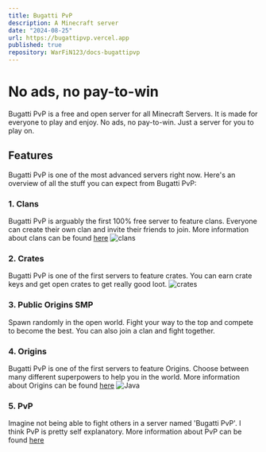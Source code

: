 ```yaml
---
title: Bugatti PvP
description: A Minecraft server
date: "2024-08-25"
url: https://bugattipvp.vercel.app
published: true
repository: WarFiN123/docs-bugattipvp
---
```


# No ads, no pay-to-win

Bugatti PvP is a free and open server for all Minecraft Servers. It is made for everyone to play and enjoy. No ads, no pay-to-win. Just a server for you to play on.

## Features

Bugatti PvP is one of the most advanced servers right now. Here's an overview of all the stuff you can expect from Bugatti PvP:

### 1. Clans

Bugatti PvP is arguably the first 100% free server to feature clans. Everyone can create their own clan and invite their friends to join. More information about clans can be found [here](https://bugattipvp.vercel.app/docs/usage/clans)
![clans](https://github.com/WarFiN123/docs-bugattipvp/blob/ca844107da4e36da6ea5e54de1aa9136c1b4852d/contents/docs/getting-started/overview/Clans.png?raw=true)

### 2. Crates

Bugatti PvP is one of the first servers to feature crates. You can earn crate keys and get open crates to get really good loot.
![crates](https://github.com/WarFiN123/docs-bugattipvp/blob/f4cd880f1d349cee3cf5e0824244e1de8197a155/contents/docs/getting-started/overview/Crates.png?raw=true)

### 3. Public Origins SMP

Spawn randomly in the open world. Fight your way to the top and compete to become the best. You can also join a clan and fight together.

### 4. Origins

Bugatti PvP is one of the first servers to feature Origins. Choose between many different superpowers to help you in the world.
More information about Origins can be found [here](https://bugattipvp.vercel.app/docs/origins/introduction)
<img
    src="https://github.com/WarFiN123/docs-bugattipvp/blob/507a70d30d7bbd0cff03fc442353a33714936e82/contents/docs/origins/Enderian/Enderian.png?raw=true"
    alt="Java"
/>

### 5. PvP

Imagine not being able to fight others in a server named 'Bugatti PvP'. I think PvP is pretty self explanatory. More information about PvP can be found [here](https://bugattipvp.vercel.app/docs/usage/pvp)
